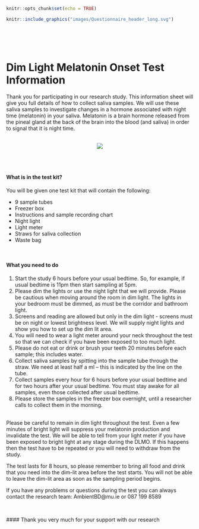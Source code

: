 
```r
knitr::opts_chunk$set(echo = TRUE)
```


```r
knitr::include_graphics("images/Questionnaire_header_long.svg")
```

<br><br> <br><!-- Add two line breaks -->
 


#  Dim Light Melatonin Onset Test Information
Thank you for participating in our research study.  This information sheet will give you full details of how to collect saliva samples.  We will use these saliva samples to investigate changes in a hormone associated with night time (melatonin) in your saliva.  Melatonin is a brain hormone released from the pineal gland at the back of the brain into the blood (and saliva) in order to signal that it is night time.  
&nbsp;  

<center>  
![](images/melatonin.svg)  
</center>  

<br>
<br>  
  
  
####  What is in the test kit?  
You will be given one test kit that will contain the following:

* 9 sample tubes
* Freezer box
* Instructions and sample recording chart
* Night light
* Light meter
* Straws for saliva collection
* Waste bag 

&nbsp;  

####  What you need to do  

1. Start the study 6 hours before your usual bedtime. So, for example, if usual bedtime is 11pm then start sampling at 5pm.  
2.	Please dim the lights or use the night light that we will provide. Please be cautious when moving around the room in dim light.  The lights in your bedroom must be dimmed, as must be the corridor and bathroom light.
3.  Screens and reading are allowed but only in the dim light - screens must be on night or lowest brightness level.  We will supply night lights and show you how to set up the dim lit area.
4.	 You will need to wear a light meter around your neck throughout the test so that we can check if you have been exposed to too much light.  
5.	Please do not eat or drink or brush your teeth 20 minutes before each sample; this includes water.  
6.  Collect saliva samples by spitting into the sample tube through the straw.  We need at least half a ml – this is indicated by the line on the tube.
7.	 Collect samples every hour for 6 hours before your usual bedtime and for two hours after your usual bedtime.  You must stay awake for all samples, even those collected after usual bedtime.
8.	Please store the samples in the freezer box overnight, until a researcher calls to collect them in the morning.  
&nbsp;  

Please be careful to remain in dim light throughout the test.  Even a few minutes of bright light will suppress your melatonin production and invalidate the test.  We will be able to tell from your light meter if you have been exposed to bright light at any stage during the DLMO.  If this happens then the test have to be repeated or you will need to withdraw from the study.  

The test lasts for 8 hours, so please remember to bring all food and drink that you need into the dim-lit area before the test starts.  You will not be able to leave the dim-lit area as soon as the sampling period begins. 

If you have any problems or questions during the test you can always contact the research team: 
AmbientBD@mu.ie  or 087 199 8589  

&nbsp;  


<div align="center">  

####  Thank you very much for your support with our research </div>
       
